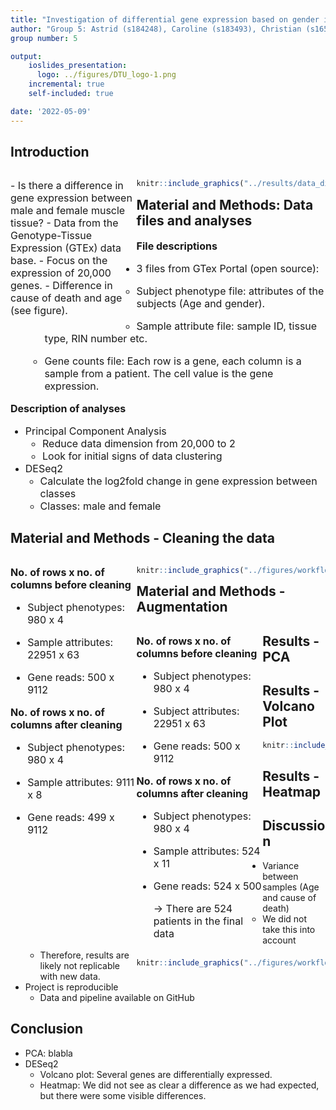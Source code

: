 ```yaml
---
title: "Investigation of differential gene expression based on gender in muscle tissue"
author: "Group 5: Astrid (s184248), Caroline (s183493), Christian (s165476), Frederik (s184260) and Nils (s220672)"
group number: 5

output: 
    ioslides_presentation:
      logo: ../figures/DTU_logo-1.png 
    incremental: true
    self-included: true

date: '2022-05-09'
---
```


## Introduction

<div style="float: left; width: 40%;">
<font size="3">
- Is there a difference in gene expression between male and female muscle tissue?
  - Data from the Genotype-Tissue Expression (GTEx) data base.
  - Focus on the expression of 20,000 genes. 
  - Difference in cause of death and age (see figure).
</font>
</div>

<div style="float: right; width: 60%;">
```r
knitr::include_graphics("../results/data_distributions.png")
```
</div>

## Material and Methods: Data files and analyses
<font size="3"> 
**File descriptions**

- 3 files from GTex Portal (open source):

  - Subject phenotype file: attributes of the subjects (Age and gender).
    
  - Sample attribute file: sample ID, tissue type, RIN number etc.
    
  - Gene counts file: Each row is a gene, each column is a sample from a patient. The cell value is the gene expression.

**Description of analyses**

- Principal Component Analysis
  - Reduce data dimension from 20,000 to 2
  - Look for initial signs of data clustering
  
- DESeq2
  - Calculate the log2fold change in gene expression between classes
  - Classes: male and female
</font>

## Material and Methods - Cleaning the data 

<div style="float: left; width: 40%;">
<font size="3"> 
**No. of rows x no. of columns before cleaning**

- Subject phenotypes: 980 x 4

- Sample attributes: 22951 x 63

- Gene reads: 500 x 9112

**No. of rows x no. of columns after cleaning**

- Subject phenotypes: 980 x 4

- Sample attributes: 9111 x 8

- Gene reads: 499 x 9112

</font>
</div>

<div style="float: right; width: 60%;">
```r
knitr::include_graphics("../figures/workflow_clean.png")
```
</div>

## Material and Methods - Augmentation

<div style="float: left; width: 40%;">
<font size="3"> 
**No. of rows x no. of columns before cleaning**

- Subject phenotypes: 980 x 4

- Subject attributes: 22951 x 63

- Gene reads: 500 x 9112

**No. of rows x no. of columns after cleaning**

- Subject phenotypes: 980 x 4

- Sample attributes: 524 x 11

- Gene reads: 524 x 500

  -> There are 524 patients in the final data
    
</font>
</div>

<div style="float: right; width: 60%;">
```r
knitr::include_graphics("../figures/workflow_aug.png")
```
</div>

## Results - PCA 



## Results - Volcano Plot

```r
knitr::include_graphics("../results/deseq2_volcano_plot.png")
```

## Results - Heatmap


## Discussion

- Variance between samples (Age and cause of death)
  - We did not take this into account
  - Therefore, results are likely not replicable with new data. 
  
- Project is reproducible
  - Data and pipeline available on GitHub

## Conclusion

- PCA: blabla
- DESeq2
  - Volcano plot: Several genes are differentially expressed. 
  - Heatmap: We did not see as clear a difference as we had expected, but there were some visible differences. 
  

